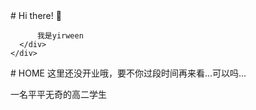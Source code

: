 
<BaseLayout title="Home">
  <BaseCard title="Home">
    <div class="flex">
      <div class="p-6">
          # Hi there! 👋

          我是yirween
      </div>
    </div>

  </BaseCard>

  <BaseCard title="Home">
# HOME
<Info>这里还没开业哦，要不你过段时间再来看...可以吗...</Info>

一名平平无奇的高二学生


<LinkCard
  title="前往主站"
  desc="yirween's github page"
  url="https://yirween.github.io/"
  img="/https://yirween.netlify.app/profile.webp"
/>



  </BaseCard>
</BaseLayout>
